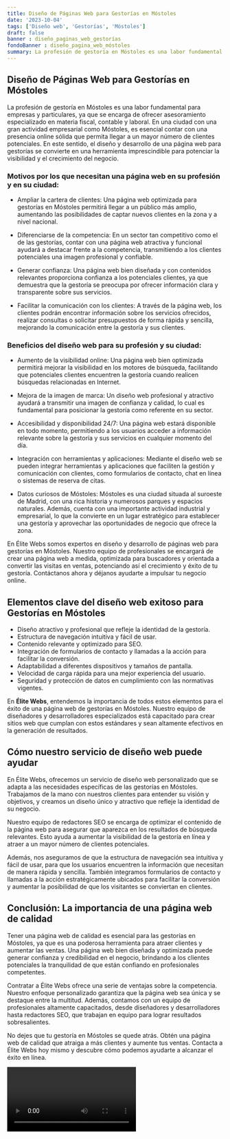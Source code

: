 ```yaml
---
title: Diseño de Páginas Web para Gestorías en Móstoles
date: '2023-10-04'
tags: ['Diseño web', 'Gestorías', 'Móstoles']
draft: false
banner : diseño_paginas_web_gestorías
fondoBanner : diseño_pagina_web_móstoles
summary: La profesión de gestoría en Móstoles es una labor fundamental para empresas y particulares, ya que se encarga de ofrecer asesoramiento especializado en materia fiscal, contable y laboral. En una ciudad con una gran actividad empresarial como Móstoles, es esencial contar con una presencia online sólida que permita llegar a un mayor número de clientes potenciales. En este sentido, el diseño y desarrollo de una página web para gestorías se convierte en una herramienta imprescindible para potenciar la visibilidad y el crecimiento del negocio.
---
```


## Diseño de Páginas Web para Gestorías en Móstoles

La profesión de gestoría en Móstoles es una labor fundamental para empresas y particulares, ya que se encarga de ofrecer asesoramiento especializado en materia fiscal, contable y laboral. En una ciudad con una gran actividad empresarial como Móstoles, es esencial contar con una presencia online sólida que permita llegar a un mayor número de clientes potenciales. En este sentido, el diseño y desarrollo de una página web para gestorías se convierte en una herramienta imprescindible para potenciar la visibilidad y el crecimiento del negocio.

### Motivos por los que necesitan una página web en su profesión y en su ciudad:

- Ampliar la cartera de clientes: Una página web optimizada para gestorías en Móstoles permitirá llegar a un público más amplio, aumentando las posibilidades de captar nuevos clientes en la zona y a nivel nacional.

- Diferenciarse de la competencia: En un sector tan competitivo como el de las gestorías, contar con una página web atractiva y funcional ayudará a destacar frente a la competencia, transmitiendo a los clientes potenciales una imagen profesional y confiable.

- Generar confianza: Una página web bien diseñada y con contenidos relevantes proporciona confianza a los potenciales clientes, ya que demuestra que la gestoría se preocupa por ofrecer información clara y transparente sobre sus servicios.

- Facilitar la comunicación con los clientes: A través de la página web, los clientes podrán encontrar información sobre los servicios ofrecidos, realizar consultas o solicitar presupuestos de forma rápida y sencilla, mejorando la comunicación entre la gestoría y sus clientes.

### Beneficios del diseño web para su profesión y su ciudad:

- Aumento de la visibilidad online: Una página web bien optimizada permitirá mejorar la visibilidad en los motores de búsqueda, facilitando que potenciales clientes encuentren la gestoría cuando realicen búsquedas relacionadas en Internet.

- Mejora de la imagen de marca: Un diseño web profesional y atractivo ayudará a transmitir una imagen de confianza y calidad, lo cual es fundamental para posicionar la gestoría como referente en su sector.

- Accesibilidad y disponibilidad 24/7: Una página web estará disponible en todo momento, permitiendo a los usuarios acceder a información relevante sobre la gestoría y sus servicios en cualquier momento del día.

- Integración con herramientas y aplicaciones: Mediante el diseño web se pueden integrar herramientas y aplicaciones que faciliten la gestión y comunicación con clientes, como formularios de contacto, chat en línea o sistemas de reserva de citas.

- Datos curiosos de Móstoles: Móstoles es una ciudad situada al suroeste de Madrid, con una rica historia y numerosos parques y espacios naturales. Además, cuenta con una importante actividad industrial y empresarial, lo que la convierte en un lugar estratégico para establecer una gestoría y aprovechar las oportunidades de negocio que ofrece la zona.

En Élite Webs somos expertos en diseño y desarrollo de páginas web para gestorías en Móstoles. Nuestro equipo de profesionales se encargará de crear una página web a medida, optimizada para buscadores y orientada a convertir las visitas en ventas, potenciando así el crecimiento y éxito de tu gestoría. Contáctanos ahora y déjanos ayudarte a impulsar tu negocio online.

<GifSeo />

<Cta />

## Elementos clave del diseño web exitoso para Gestorías en Móstoles

- Diseño atractivo y profesional que refleje la identidad de la gestoría.
- Estructura de navegación intuitiva y fácil de usar.
- Contenido relevante y optimizado para SEO.
- Integración de formularios de contacto y llamadas a la acción para facilitar la conversión.
- Adaptabilidad a diferentes dispositivos y tamaños de pantalla.
- Velocidad de carga rápida para una mejor experiencia del usuario.
- Seguridad y protección de datos en cumplimiento con las normativas vigentes.

En **Élite Webs**, entendemos la importancia de todos estos elementos para el éxito de una página web de gestorías en Móstoles. Nuestro equipo de diseñadores y desarrolladores especializados está capacitado para crear sitios web que cumplan con estos estándares y sean altamente efectivos en la generación de resultados.

## Cómo nuestro servicio de diseño web puede ayudar

En Élite Webs, ofrecemos un servicio de diseño web personalizado que se adapta a las necesidades específicas de las gestorías en Móstoles. Trabajamos de la mano con nuestros clientes para entender su visión y objetivos, y creamos un diseño único y atractivo que refleje la identidad de su negocio.

Nuestro equipo de redactores SEO se encarga de optimizar el contenido de la página web para asegurar que aparezca en los resultados de búsqueda relevantes. Esto ayuda a aumentar la visibilidad de la gestoría en línea y atraer a un mayor número de clientes potenciales.

Además, nos aseguramos de que la estructura de navegación sea intuitiva y fácil de usar, para que los usuarios encuentren la información que necesitan de manera rápida y sencilla. También integramos formularios de contacto y llamadas a la acción estratégicamente ubicados para facilitar la conversión y aumentar la posibilidad de que los visitantes se conviertan en clientes.

## Conclusión: La importancia de una página web de calidad

Tener una página web de calidad es esencial para las gestorías en Móstoles, ya que es una poderosa herramienta para atraer clientes y aumentar las ventas. Una página web bien diseñada y optimizada puede generar confianza y credibilidad en el negocio, brindando a los clientes potenciales la tranquilidad de que están confiando en profesionales competentes.

Contratar a Élite Webs ofrece una serie de ventajas sobre la competencia. Nuestro enfoque personalizado garantiza que la página web sea única y se destaque entre la multitud. Además, contamos con un equipo de profesionales altamente capacitados, desde diseñadores y desarrolladores hasta redactores SEO, que trabajan en equipo para lograr resultados sobresalientes.

No dejes que tu gestoría en Móstoles se quede atrás. Obtén una página web de calidad que atraiga a más clientes y aumente tus ventas. Contacta a Élite Webs hoy mismo y descubre cómo podemos ayudarte a alcanzar el éxito en línea.

<Video />

<CtaBot job='Gestorías' city='Móstoles'/>

<Gmaps query='Móstoles+españa+maps' />
